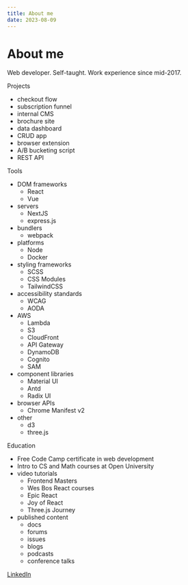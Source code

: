 ```yaml
---
title: About me
date: 2023-08-09
---
```


# About me

Web developer. Self-taught. Work experience since mid-2017.

Projects

- checkout flow
- subscription funnel
- internal CMS
- brochure site
- data dashboard
- CRUD app
- browser extension
- A/B bucketing script
- REST API

Tools

- DOM frameworks
  - React
  - Vue
- servers
  - NextJS
  - express.js
- bundlers
  - webpack
- platforms
  - Node
  - Docker
- styling frameworks
  - SCSS
  - CSS Modules
  - TailwindCSS
- accessibility standards
  - WCAG
  - AODA
- AWS
  - Lambda
  - S3
  - CloudFront
  - API Gateway
  - DynamoDB
  - Cognito
  - SAM
- component libraries
  - Material UI
  - Antd
  - Radix UI
- browser APIs
  - Chrome Manifest v2
- other
  - d3
  - three.js

Education

- Free Code Camp certificate in web development
- Intro to CS and Math courses at Open University
- video tutorials
  - Frontend Masters
  - Wes Bos React courses
  - Epic React
  - Joy of React
  - Three.js Journey
- published content
  - docs
  - forums
  - issues
  - blogs
  - podcasts
  - conference talks

[LinkedIn](https://www.linkedin.com/in/aleksander-sobieraj/)
